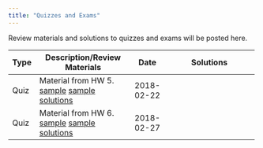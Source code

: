 ```yaml
---
title: "Quizzes and Exams"
---
```


Review materials and solutions to quizzes and exams will be posted here.

+------+----------------------------------------------------------+---------------+--------------------------------------------------------------+
| Type | Description/Review Materials                             | Date          | Solutions                                                    |
+======+==========================================================+===============+==============================================================+
| Quiz | Material from HW 5.                                      | 2018-02-22    |                                                              |
|      | [sample](exams/q1/sample_quiz.pdf)                       |               |                                                              |
|      | [sample solutions](exams/q1/sample_quiz_solutions.pdf)   |               |                                                              |
+------+----------------------------------------------------------+---------------+--------------------------------------------------------------+
| Quiz | Material from HW 6.                                      | 2018-02-27    |                                                              |
|      | [sample](exams/q2/sample_quiz.pdf)                       |               |                                                              |
|      | [sample solutions](exams/q2/sample_quiz_solutions.pdf)   |               |                                                              |
+------+----------------------------------------------------------+---------------+--------------------------------------------------------------+

